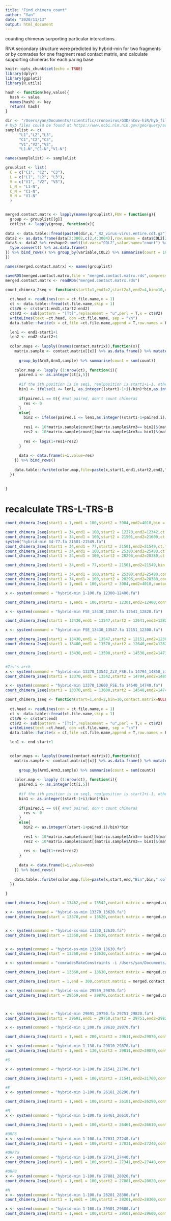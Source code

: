 ```yaml
---
title: "Find chimera_count"
author: "Yan"
date: "2020/11/13"
output: html_document
---
```


counting chimeras surporting particular interactions.

RNA secondary structure were predicted by hybrid-min for two fragments or by comrades for one fragment
read contact matrix, and calculate supporting chimeras for each paring base


```r
knitr::opts_chunk$set(echo = TRUE)
library(dplyr)
library(ggplot2)
library(R.utils)
```



```r
hash <- function(key,value){
  hash <- value
  names(hash) <- key
  return( hash)
}
```


```r

dir <- "/Users/yan/Documents/scientific/cronovirus/G3D/nCov-hiR/hyb_files/"
# hyb files could be found at https://www.ncbi.nlm.nih.gov/geo/query/acc.cgi?acc=GSE164565
samplelist <- c(
      "L1","L2","L3",
      "C1","C2","C3",
      "V1","V2","V3",
      "L1-N","C1-N","V1-N")

names(samplelist) <- samplelist

grouplist <- list(
  C = c("C1", "C2", "C3"),
  L = c("L1", "L2", "L3"),
  V = c("V1", "V2", "V3"),
  L_N = "L1-N",
  C_N = "C1-N",
  V_N = "V1-N"
  )



```


```r
merged.contact.matrx <- lapply(names(grouplist),FUN = function(g){
  group <- grouplist[[g]]
  cdtlist <- lapply(group, function(x){
    
data <- data.table::fread(paste0(dir,x,"_R2_virus-virus.entire.cdt.gz"),header = T,sep = "\t")
data2 <- as.data.frame(data[2:3002,c(2,4:3004)],row.names = data$COL2[2:3002]) 
data3 <- data2 %>% reshape2::melt(id.vars="COL2",value.name="count") %>%
  type.convert() %>% as.data.frame()
}) %>% bind_rows() %>% group_by(variable,COL2) %>% summarise(count = 10*sum(count)) %>% mutate(sample=g) %>% as.data.frame()
})

names(merged.contact.matrx) <- names(grouplist)

saveRDS(merged.contact.matrx,file = "merged.contact.matrx.rds",compress = T)
merged.contact.matrx <- readRDS("merged.contact.matrx.rds")

```



```r
count_chimera_2seq <- function(start1=1,end1=2,start2=3,end2=4,bin=10,contact.matrix=NULL , ct.file.name=NULL){
  
  ct.head <- readLines(con = ct.file.name,n = 1)
  ct <- data.table::fread(ct.file.name,skip = 1)
  ct$V6 <- c(start1:end1,start2:end2)
  ct$V2 <- sub(pattern = "[Tt]",replacement = "u",perl = T,x = ct$V2)
  writeLines(text =ct.head, con =ct.file.name, sep = "\n")
  data.table::fwrite(x = ct,file =ct.file.name,append = T,row.names = F,col.names = F,quote = F,sep = "\t" )

  len1 <- end1-start1+1
  len2 <- end2-start2+1
  
  color.maps <- lapply((names(contact.matrix)),function(x){
    matrix.sample <- contact.matrix[[x]] %>% as.data.frame() %>% mutate(Arm5= bin*as.integer(variable/bin),
                                                                        Arm3= bin*as.integer(COL2/bin)) %>% 
      group_by(Arm5,Arm3,sample) %>% summarise(count = sum(count))
    
    color.map <- lapply (1:nrow(ct), function(i){
      paired.i <- as.integer(ct[i,5])
      
      #if the ith position is in seq1, realposition is start1+i-1, otherwise, realposition is start2-1 + rank in the 2nd seq
      bin1 <- ifelse(i <= len1, as.integer((start1-1+i)/bin)*bin,as.integer((i-len1+start2-1)/bin)*bin)
      
      if(paired.i == 0){ #not paired, don't count chimeras
        res <- 0
      }
      else{
        bin2 <- ifelse(paired.i <= len1,as.integer((start1-1+paired.i)/bin)*bin,as.integer((paired.i-len1+start2-1)/bin)*bin)
        
        res1 <- 10*matrix.sample$count[(matrix.sample$Arm3== bin2)&(matrix.sample$Arm5== bin1)] %>% as.numeric()
        res2 <- 10*matrix.sample$count[(matrix.sample$Arm3== bin1)&(matrix.sample$Arm5== bin2)] %>% as.numeric()
        
        res <- log2(1+res1+res2) 
      }
      
      data <- data.frame(i=i,value=res)
    }) %>% bind_rows()
    
    data.table::fwrite(color.map,file=paste(x,start1,end1,start2,end2,"Bin",bin,".color.map.txt",sep = "_"),sep = "\t",col.names = F,row.names = F)
  })
  
 
}

```



# recalculate TRS-L-TRS-B 


```r

count_chimera_2seq(start1 = 1,end1 = 100,start2 = 3904,end2=4010,bin = 10,contact.matrix =merged.contact.matrx ,ct.file.name = "TRS_L.fa-TRS_B_3904-4010.fa.ct")

count_chimera_2seq(start1 = 34,end1 = 100,start2 = 12270,end2=12342,ct.file.name = "TRS_L_34-100.fa-TRS_B_12270-12342.fa.ct")
count_chimera_2seq(start1 = 34,end1 = 100,start2 = 21501,end2=21600,ct.file.name =  "TRS_L_34-100.fa-21500_21600.fa.ct")
system("hybrid-min 34-77.fa 21501-21549.fa")
count_chimera_2seq(start1 = 34,end1 = 77,start2 = 21501,end2=21549,ct.file.name =  "34-77.fa-21501-21549.fa.ct")
count_chimera_2seq(start1 = 34,end1 = 100,start2 = 25380,end2=25480,ct.file.name =  "TRS_L_34-100.fa-25380-25480-ORF3a.fa.ct")
count_chimera_2seq(start1 = 34,end1 = 100,start2 = 28296,end2=28380,ct.file.name =  "TRS_L_34-100.fa-28296-28380-N.fa.ct")

```

```r
count_chimera_2seq(start1 = 34,end1 = 77,start2 = 21501,end2=21549,bin = 10, contact.matrix = merged.contact.matrx,ct.file.name =  "34-77.fa-21501-21549.fa.ct")

count_chimera_2seq(start1 = 34,end1 = 100,start2 = 25380,end2=25480,contact.matrix = merged.contact.matrx,ct.file.name =  "TRS_L_34-100.fa-25380-25480-ORF3a.fa.ct")
count_chimera_2seq(start1 = 34,end1 = 100,start2 = 28296,end2=28380,contact.matrix = merged.contact.matrx,ct.file.name =  "TRS_L_34-100.fa-28296-28380-N.fa.ct")
count_chimera_2seq(start1 = 1,end1 = 100,start2 = 3904,end2=4010,contact.matrix = merged.contact.matrx,ct.file.name =  "TRS_L.fa-TRS_B_3904-4010.fa.ct")

x <- system(command = "hybrid-min 1-100.fa 12300-12400.fa")

count_chimera_2seq(start1 = 1,end1 = 100,start2 = 12301,end2=12400,contact.matrix = merged.contact.matrx,ct.file.name =  "1-100.fa-12300-12400.fa.ct")

```



```r
x <- system(command = "hybrid-min FSE_13430_13547.fa 12641_12820.fa")

count_chimera_2seq(start1 = 13430,end1 = 13547,start2 = 12641,end2=12820,contact.matrix = merged.contact.matrx,ct.file.name =  "FSE_13430_13547.fa-12641_12820.fa.ct")

x <- system(command = "hybrid-min FSE_13430_13547.fa 12151_12300.fa")

count_chimera_2seq(start1 = 13430,end1 = 13547,start2 = 12151,end2=12300,contact.matrix = merged.contact.matrx,ct.file.name =  "FSE_13430_13547.fa-12151_12300.fa.ct")
count_chimera_2seq(start1 = 13400,end1 = 13570,start2 = 12640,end2=12820,contact.matrix = merged.contact.matrx,ct.file.name =  "FSE1.loop1.up.fa-FSE1.loop1.down.fa.ct")

count_chimera_2seq(start1 = 13430,end1 = 13590,start2 = 14530,end2=14730,contact.matrix = merged.contact.matrx,ct.file.name =  "13430-13590-Ziv-FSE.fa-14530-14730-FSE-Ach.fa.ct")


#Ziv's arch
x <- system(command = "hybrid-min 13370_13542_ZiV_FSE.fa 14794_14850_ziv_Arch.fa")
count_chimera_2seq(start1 = 13370,end1 = 13542,start2 = 14794,end2=14850,contact.matrix = merged.contact.matrx,ct.file.name =  "13370_13542_ZiV_FSE.fa-14794_14850_ziv_Arch.fa.ct")

x <- system(command = "hybrid-min 13370_13600_FSE.fa 14540_14740.fa")
count_chimera_2seq(start1 = 13370,end1 = 13600,start2 = 14540,end2=14740,contact.matrix = merged.contact.matrx,ct.file.name =  "13370_13600_FSE.fa-14540_14740.fa.ct")
```


```r
count_chimera_1seq <- function(start=1,end=2,bin=10,contact.matrix=NULL , ct.file.name=NULL){
  
  ct.head <- readLines(con = ct.file.name,n = 1)
  ct <- data.table::fread(ct.file.name,skip = 1)
  ct$V6 <- c(start:end)
  ct$V2 <- sub(pattern = "[Tt]",replacement = "u",perl = T,x = ct$V2)
  writeLines(text =ct.head, con =ct.file.name, sep = "\n")
  data.table::fwrite(x = ct,file =ct.file.name,append = T,row.names = F,col.names = F,quote = F,sep = "\t" )

  len1 <- end-start+1

  
  color.maps <- lapply((names(contact.matrix)),function(x){
    matrix.sample <- contact.matrix[[x]] %>% as.data.frame() %>% mutate(Arm5= bin*as.integer(variable/bin),
                                                                        Arm3= bin*as.integer(COL2/bin)) %>% 
      group_by(Arm5,Arm3,sample) %>% summarise(count = sum(count))
    
    color.map <- lapply (1:nrow(ct), function(i){
      paired.i <- as.integer(ct[i,5])
      
      #if the ith position is in seq1, realposition is start1+i-1, otherwise, realposition is start2-1 + rank in the 2nd seq
      bin1 <- as.integer((start-1+i)/bin)*bin
      
      if(paired.i == 0){ #not paired, don't count chimeras
        res <- 0
      }
      else{
        bin2 <- as.integer((start-1+paired.i)/bin)*bin
        
        res1 <- 10*matrix.sample$count[(matrix.sample$Arm3== bin2)&(matrix.sample$Arm5== bin1)] %>% as.numeric()
        res2 <- 10*matrix.sample$count[(matrix.sample$Arm3== bin1)&(matrix.sample$Arm5== bin2)] %>% as.numeric()
        
        res <- log2(1+res1+res2) 
      }
      
      data <- data.frame(i=i,value=res)
    }) %>% bind_rows()
    
    data.table::fwrite(color.map,file=paste(x,start,end,"Bin",bin,".color.map.txt",sep = "_"),sep = "\t",col.names = F,row.names = F)
  })
  
}

```

```r
count_chimera_1seq(start = 13462,end = 13542,contact.matrix = merged.contact.matrx,ct.file.name =  "FSE.ct")

x <- system(command = "hybrid-ss-min 13370_13620.fa")
count_chimera_1seq(start = 13370,end = 13620,contact.matrix = merged.contact.matrx,ct.file.name =  "13370_13620.fa.ct")


x <- system(command = "hybrid-ss-min 13350_13630.fa")
count_chimera_1seq(start = 13350,end = 13630,contact.matrix = merged.contact.matrx,ct.file.name =  "13350_13630.fa.ct")


x <- system(command = "hybrid-ss-min 13360_13630.fa")
count_chimera_1seq(start = 13360,end = 13630,contact.matrix = merged.contact.matrx,ct.file.name =  "13360_13630.fa.ct")

x <- system(command = "comradesMakeConstraints -i /Users/yan/Documents/scientific/cronovirus/G3D/nCov-hiR/hyb_files/C1_R2_gmax20_comp_SARS-CoV-2_no_polyA_hybrids_ua.hyb -f SARS-CoV-2_no_polyA.fasta.txt -b 13360 -e 13630")

count_chimera_1seq(start = 13360,end = 13630,contact.matrix = merged.contact.matrx,ct.file.name =  "SARS-CoV-2_no_polyA.fasta_13360-13630.fasta.ct")

```




```r
count_chimera_1seq(start = 1,end = 300,contact.matrix = merged.contact.matrx,ct.file.name =  "utr5.fa.ct")

```




```r
x <- system(command = "hybrid-ss-min 29559_29870.fa")
count_chimera_1seq(start = 29559,end = 29870,contact.matrix = merged.contact.matrx,ct.file.name =  "29559_29870.fa_canoical.ct")



x <- system(command = "hybrid-min 29691_29750.fa 29751_29820.fa")
count_chimera_2seq(start1 = 29691,end1 = 29750,start2 = 29751,end2=29820,contact.matrix = merged.contact.matrx,ct.file.name =  "29691_29750.fa-29751_29820.fa.ct")

```


```r

x <- system(command = "hybrid-min 1_200.fa 29610_29870.fa")

count_chimera_2seq(start1 = 1,end1 = 200,start2 = 29611,end2=29870,contact.matrix = merged.contact.matrx,ct.file.name =  "1_200.fa-29610_29870.fa.ct")

x <- system(command = "hybrid-min 1_130.fa 29810_29870.fa")
count_chimera_2seq(start1 = 1,end1 = 130,start2 = 29811,end2=29870,contact.matrix = merged.contact.matrx,ct.file.name =  "1_130.fa-29810_29870.fa.ct")

```

```r
#S 

x <- system(command = "hybrid-min 1-100.fa 21541_21700.fa")

count_chimera_2seq(start1 = 1,end1 = 100,start2 = 21541,end2=21700,contact.matrix = merged.contact.matrx,ct.file.name =  "1-100.fa-21541_21700.fa.ct")

#E
x <- system(command = "hybrid-min 1-100.fa 26181_26290.fa")

count_chimera_2seq(start1 = 1,end1 = 100,start2 = 26181,end2=26290,contact.matrix = merged.contact.matrx,ct.file.name =  "1-100.fa-26181_26290.fa.ct")

#M
x <- system(command = "hybrid-min 1-100.fa 26461_26610.fa")

count_chimera_2seq(start1 = 1,end1 = 100,start2 = 26461,end2=26610,contact.matrix = merged.contact.matrx,ct.file.name =  "1-100.fa-26461_26610.fa.ct")

#ORF6
x <- system(command = "hybrid-min 1-100.fa 27031_27240.fa")
count_chimera_2seq(start1 = 1,end1 = 100,start2 = 27031,end2=27240,contact.matrix = merged.contact.matrx,ct.file.name =  "1-100.fa-27031_27240.fa.ct")

#ORF7a
x <- system(command = "hybrid-min 1-100.fa 27341_27440.fa")
count_chimera_2seq(start1 = 1,end1 = 100,start2 = 27341,end2=27440,contact.matrix = merged.contact.matrx,ct.file.name =  "1-100.fa-27341_27440.fa.ct")

#ORF8
x <- system(command = "hybrid-min 1-100.fa 27881_28020.fa")
count_chimera_2seq(start1 = 1,end1 = 100,start2 = 27881,end2=28020,contact.matrix = merged.contact.matrx,ct.file.name =  "1-100.fa-27881_28020.fa.ct")

#N
x <- system(command = "hybrid-min 1-100.fa 28201_28300.fa")
count_chimera_2seq(start1 = 1,end1 = 100,start2 = 28201,end2=28300,contact.matrix = merged.contact.matrx,ct.file.name =  "1-100.fa-28201_28300.fa.ct")

x <- system(command = "hybrid-min 1-100.fa 29501_29600.fa")
count_chimera_2seq(start1 = 1,end1 = 100,start2 = 29501,end2=29600,contact.matrix = merged.contact.matrx,ct.file.name =  "1-100.fa-29501_29600.fa.ct")
```


